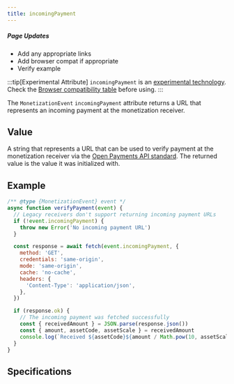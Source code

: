 ```yaml
---
title: incomingPayment
---
```



<div class='draft'>
  <h5>Page Updates</h5>
  <ul>
    <li>Add any appropriate links</li>
    <li>Add browser compat if appropriate</li>
    <li>Verify example</li>
  </ul>
</div>

:::tip[Experimental Attribute]
`incomingPayment` is an <a href="https://developer.mozilla.org/en-US/docs/MDN/Writing_guidelines/Experimental_deprecated_obsolete#experimental" target="_blank">experimental technology</a>. Check the [Browser compatibility table](#browser-compatibility) before using.
:::

The `MonetizationEvent` `incomingPayment` attribute returns a URL that represents an incoming payment at the monetization receiver.

## Value

A string that represents a URL that can be used to verify payment at the monetization receiver via the <a href="https://docs.openpayments.guide/reference/get-incoming-payment" target="_blank">Open Payments API standard</a>. The returned value is the value it was initialized with.

## Example

```jsx
/** @type {MonetizationEvent} event */
async function verifyPayment(event) {
  // Legacy receivers don't support returning incoming payment URLs
  if (!event.incomingPayment) {
    throw new Error('No incoming payment URL')
  }

  const response = await fetch(event.incomingPayment, {
    method: 'GET',
    credentials: 'same-origin',
    mode: 'same-origin',
    cache: 'no-cache',
    headers: {
      'Content-Type': 'application/json',
    },
  })

  if (response.ok) {
    // The incoming payment was fetched successfully
    const { receivedAmount } = JSON.parse(response.json())
    const { amount, assetCode, assetScale } = receivedAmount
    console.log(`Received ${assetCode}${amount / Math.pow(10, assetScale)}.`)
  }
}
```

## Specifications

<Specification anchor='incomingpayment-attribute' />
